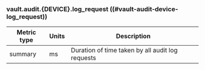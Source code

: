 ### vault.audit.{DEVICE}.log_request ((#vault-audit-device-log_request))

Metric type | Units | Description
----------- | ----- | -----------
summary     | ms    | Duration of time taken by all audit log requests